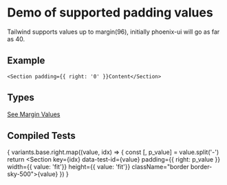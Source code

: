 
# Demo of supported padding values
Tailwind supports values up to margin(96), initially phoenix-ui will go as far as 40.

## Example
```
<Section padding={{ right: '0' }}Content</Section>
```
## Types
[See Margin Values](https://github.com/bolanosdev/phoenix-ui/blob/main/libraries/types/spacing/padding.types.ts)

## Compiled Tests
{
  variants.base.right.map((value, idx) => {
    const [, p_value] = value.split('-')
    return <Section key={idx} 
      data-test-id={value} 
      padding={{ right: p_value }} 
      width={{ value: 'fit'}}
      height={{ value: 'fit'}}
      className="border border-sky-500">{value}</Section>
  })
}


